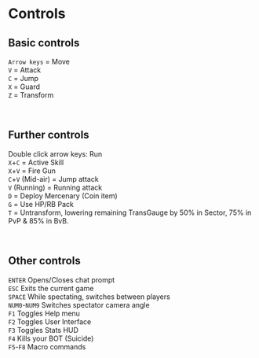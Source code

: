 # Controls

## Basic controls
`Arrow keys` = Move  
`V` = Attack  
`C` = Jump  
`X` = Guard  
`Z` = Transform   

<br/>

## Further controls
Double click arrow keys: Run  
`X`+`C` = Active Skill  
`X`+`V` = Fire Gun  
`C`+`V` (Mid-air) = Jump attack  
`V` (Running) = Running attack  
`D` = Deploy Mercenary (Coin item)  
`G` = Use HP/RB Pack  
`T` = Untransform, lowering remaining TransGauge by 50% in Sector, 75% in PvP & 85% in BvB.   

<br/>

## Other controls
`ENTER` Opens/Closes chat prompt  
`ESC` Exits the current game  
`SPACE` While spectating, switches between players  
`NUM0`-`NUM9` Switches spectator camera angle  
`F1` Toggles Help menu  
`F2` Toggles User Interface  
`F3` Toggles Stats HUD  
`F4` Kills your BOT (Suicide)  
`F5`-`F8` Macro commands  
